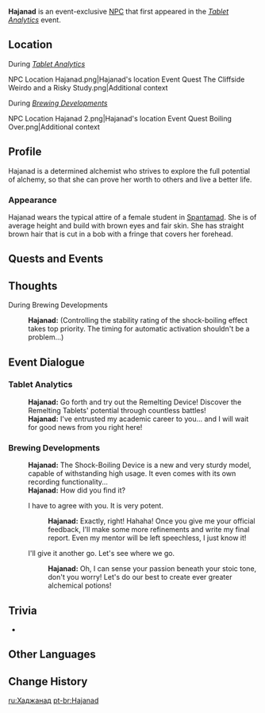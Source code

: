{{Character Infobox
|type             = Event NPC
|image            = NPC Hajanad.png
|realname         = <!-- Optional, if different from in-game name -->
|region           = Sumeru
|location         = Sumeru
|affiliation      = Spantamad
|title            = 
|ancestry         = <!-- Clan/family -->
|father           = 
|mother           = 
|spouse           = 
|sibling          = 
|child            = 
|relative         = 
}}
'''Hajanad''' is an event-exclusive [[NPC]] that first appeared in the ''[[Tablet Analytics]]'' event.

==Location==
;During ''[[Tablet Analytics]]''
<gallery>
NPC Location Hajanad.png|Hajanad's location
Event Quest The Cliffside Weirdo and a Risky Study.png|Additional context
</gallery>

;During ''[[Brewing Developments]]''
<gallery>
NPC Location Hajanad 2.png|Hajanad's location
Event Quest Boiling Over.png|Additional context
</gallery>

==Profile==
<!-- Detailed story/lore information goes here. -->
Hajanad is a determined alchemist who strives to explore the full potential of alchemy, so that she can prove her worth to others and live a better life.

===Appearance===
<!-- Keep appearance section short and concise. Limit to 2 paragraphs with 3-4 sentences each. -->
Hajanad wears the typical attire of a female student in [[Spantamad]]. She is of average height and build with brown eyes and fair skin. She has straight brown hair that is cut in a bob with a fringe that covers her forehead.

==Quests and Events==
{{Quests and Events}}

==Thoughts==
{{All Schemes to Know Explanation|name=Hajanad}}

;During Brewing Developments
{{Dialogue Start}}
:'''Hajanad:''' (Controlling the stability rating of the shock-boiling effect takes top priority. The timing for automatic activation shouldn't be a problem...)
{{Dialogue End}}

<!--
==Idle Quotes==
{{Dialogue Start}}
: {{DIcon|Idle}} (Text)
:: {{A|VO {{subst:PAGENAME}} 01.ogg}} "(Text)"
{{Dialogue End}}

==Dialogue==
{{Dialogue Start}}
:'''{{subst:PAGENAME}}:'''
{{Dialogue End}}
-->
==Event Dialogue==
===Tablet Analytics===
{{Dialogue Start}}
:'''Hajanad:''' Go forth and try out the Remelting Device! Discover the Remelting Tablets' potential through countless battles!
:'''Hajanad:''' I've entrusted my academic career to you... and I will wait for good news from you right here!
{{Dialogue End}}

===Brewing Developments===
{{Dialogue Start}}
:'''Hajanad:''' The Shock-Boiling Device is a new and very sturdy model, capable of withstanding high usage. It even comes with its own recording functionality...
:'''Hajanad:''' How did you find it?
:{{DIcon}} I have to agree with you. It is very potent.
::'''Hajanad:''' Exactly, right! Hahaha! Once you give me your official feedback, I'll make some more refinements and write my final report. Even my mentor will be left speechless, I just know it!
:{{DIcon}} I'll give it another go. Let's see where we go.
::'''Hajanad:''' Oh, I can sense your passion beneath your stoic tone, don't you worry! Let's do our best to create ever greater alchemical potions!
{{Dialogue End}}

==Trivia==
* {{Furnishing Mentions}}

==Other Languages==
{{Other Languages
|default_hidden = 1
|en      = Hajanad
|zhs     = 哈贾娜德
|zhs_rm  = Hājiǎnàdé
|zht     = 哈賈娜德
|zht_rm  = Hājiǎnàdé
|ja      = ハジャナド
|ja_rm   = Hajanado
|ko      = 하자나드
|es      = Hayanad
|fr      = Hajanad
|ru      = Хаджанад
|th      = Hajanad
|vi      = Hajanad
|de      = Hajanad
|id      = Hajanad
|pt      = Hajanad
|tr      = Hajanad
|it      = Hajanad
}}

==Change History==
{{Change History|3.0}}
<!--
==References==
{{Reflist}}-->
[[ru:Хаджанад]]
[[pt-br:Hajanad]]